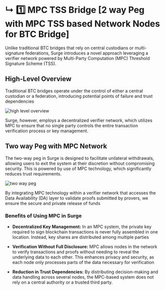 # ↳ 1️⃣ MPC TSS Bridge [2 way Peg with MPC TSS based Network Nodes for BTC Bridge]

Unlike traditional BTC bridges that rely on central custodians or multi-signature federations, Surge introduces a novel approach leveraging a verifier network powered by Multi-Party Computation (MPC) Threshold Signature Scheme (TSS).

## High-Level Overview

Traditional BTC bridges operate under the control of either a central custodian or a federation, introducing potential points of failure and trust dependencies

<img
  className="md:w-[80%] mx-auto"
  src="/assets/high-level-overview.png"
  alt="high level overview"
/>

Surge, however, employs a decentralized verifier network, which utilizes MPC to ensure that no single party controls the entire transaction verification process or key management.

## Two way Peg with MPC Network

The two-way peg in Surge is designed to facilitate unilateral withdrawals, allowing users to exit the system at their discretion without compromising security. This is powered by use of MPC technology, which significantly reduces trust requirements.

<img src="/assets/two-way-peg.png" alt="two way peg" />

By integrating MPC technology within a verifier network that accesses the Data Availability (DA) layer to validate proofs submitted by provers, we ensure the secure and private release of funds

### Benefits of Using MPC in Surge

- **Decentralized Key Management:** In an MPC system, the private key required to sign blockchain transactions is never fully assembled in one location. Instead, key shares are distributed among multiple parties

- **Verification Without Full Disclosure:** MPC allows nodes in the network to verify transactions and proofs without needing to reveal the underlying data to each other. This enhances privacy and security, as each node only processes parts of the data necessary for verification

- **Reduction in Trust Dependencies:** By distributing decision-making and data handling across several nodes, the MPC-based system does not rely on a central authority or a trusted third party.
